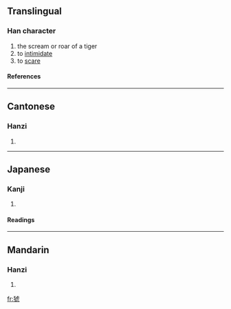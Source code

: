 ==Translingual==
===Han character===
{{Han char|rn=94|rad=犬|as=08|sn=11|four=4121<sub>7</sub>|canj=大竹卜心山 (KHYPU)}}
# the scream or roar of a tiger
# to [[intimidate]]
# to [[scare]]
====References====
{{Han ref|kx=0712.140|dkj=20461|dj=1124.170|hdz=21353.010|uh=7307|ud=29447|bh=D662|bd=54882}}

----
==Cantonese==
===Hanzi===
{{yue-hanzi|jyut=|y=haau1}}
# {{defn|Cantonese}}

----
==Japanese==
===Kanji===
{{ja-kanji|grade=|rs=犬08}}
# {{defn|Japanese}} 
====Readings====
{{ja-readings|on=[[おう]] (ō), [[よう]] (yō), [[こう]] (kō), [[きょう]] (kyō)|kun=}}

----
==Mandarin==
===Hanzi===
{{cmn-hanzi|pin=[[yáo]] ([[yao2]])|wg=yao<sup>2</sup>}}
# {{defn|Mandarin}}

[[fr:猇]]